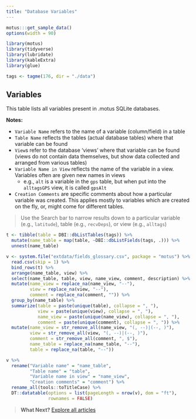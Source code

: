 ```yaml
---
title: "Database Variables"
---
```


```r
motus:::get_sample_data()
options(width = 90)

library(motus)
library(tidyverse)
library(lubridate)
library(kableExtra)
library(glue)

tags <- tagme(176, dir = "./data")
```

## Variables

This table lists all variables present in .motus SQLite databases. 

**Notes:**

- `Variable Name` refers to the name of a variable (column/field) in a table
- `Table Name` reflects the tables (actual database tables) where that variable can be found
- `View`s refer to the database 'views' where that variable can be found 
  (views do not contain data themselves, but show data collected and arranged 
  from various tables)
- `Variable Name in View` reflects the name of the variable in a view. 
  Variables often are given new names in views
  - e.g., `alt` is a variable in the `gps` table, 
  but when put into the `alltagsGPS` view, it is called `gpsAlt`
- `Creation Comments` are specific comments about how a particular variable was
  created. This applies mostly to variables which are created on the fly, or, 
  might come for different tables. 
  
> Use the Search bar to narrow results down to a particular variable (e.g., `latitude`),
> table (e.g., `recvDeps`), or view (e.g., `alltags`)


```r
t <- tibble(table = DBI::dbListTables(tags)) %>%
  mutate(name_table = map(table, ~DBI::dbListFields(tags, .))) %>%
  unnest(name_table)

v <- system.file("extdata/fields_glossary.csv", package = "motus") %>%
  read.csv(skip = 1) %>%
  bind_rows(t) %>%
  arrange(name_table, view) %>%
  select(name_table, table, view, name_view, comment, description) %>%
  mutate(name_view = replace_na(name_view, "--"),
         view = replace_na(view, "--"),
         comment = replace_na(comment, "")) %>%
  group_by(name_table) %>%
  summarize(table = paste(unique(table), collapse = ", "),
            view = paste(unique(view), collapse = ", "),
            name_view = paste(unique(name_view), collapse = ", "), 
            comment = paste(unique(comment), collapse = ", ")) %>%
  mutate(name_view = str_remove_all(name_view, "(, --)|(--, )"),
         view = str_remove_all(view, "(, --)|(--, )"),
         comment = str_remove_all(comment, ", $"),
         name_table = replace_na(name_table, "--"),
         table = replace_na(table, "--"))

v %>%
  rename("Variable name" = "name_table", 
         "Table name" = "table",
         "Variable name in view" = "name_view",
         "Creation comments" = "comment") %>%
  rename_all(tools::toTitleCase) %>%
  DT::datatable(options = list(pageLength = nrow(v), dom = "ft"), 
                rownames = FALSE)
```

> **What Next?** [Explore all articles](index.html)
